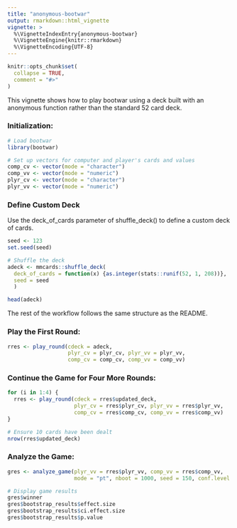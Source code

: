 ---
title: "anonymous-bootwar"
output: rmarkdown::html_vignette
vignette: >
  %\VignetteIndexEntry{anonymous-bootwar}
  %\VignetteEngine{knitr::rmarkdown}
  %\VignetteEncoding{UTF-8}
---

```{r, include = FALSE}
knitr::opts_chunk$set(
  collapse = TRUE,
  comment = "#>"
)
```


This vignette shows how to play bootwar using a deck built with an anonymous function rather than the standard 52 card deck.

### Initialization:

```{r}
# Load bootwar
library(bootwar)

# Set up vectors for computer and player's cards and values
comp_cv <- vector(mode = "character")
comp_vv <- vector(mode = "numeric")
plyr_cv <- vector(mode = "character")
plyr_vv <- vector(mode = "numeric")
```


### Define Custom Deck

Use the deck_of_cards parameter of shuffle_deck() to define a custom deck of cards.

```{r}
seed <- 123
set.seed(seed)

# Shuffle the deck
adeck <- mmcards::shuffle_deck(
  deck_of_cards = function(x) {as.integer(stats::runif(52, 1, 208))},
  seed = seed
  )

head(adeck)
```


The rest of the workflow follows the same structure as the README.

### Play the First Round:

```{r}
rres <- play_round(cdeck = adeck,
                   plyr_cv = plyr_cv, plyr_vv = plyr_vv,
                   comp_cv = comp_cv, comp_vv = comp_vv)
```


### Continue the Game for Four More Rounds:

```{r}
for (i in 1:4) {
  rres <- play_round(cdeck = rres$updated_deck,
                     plyr_cv = rres$plyr_cv, plyr_vv = rres$plyr_vv,
                     comp_cv = rres$comp_cv, comp_vv = rres$comp_vv)
}

# Ensure 10 cards have been dealt
nrow(rres$updated_deck)
```


### Analyze the Game:

```{r}
gres <- analyze_game(plyr_vv = rres$plyr_vv, comp_vv = rres$comp_vv,
                     mode = "pt", nboot = 1000, seed = 150, conf.level = 0.05)

# Display game results
gres$winner
gres$bootstrap_results$effect.size
gres$bootstrap_results$ci.effect.size
gres$bootstrap_results$p.value
```
